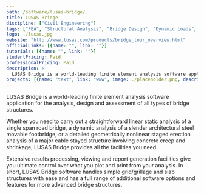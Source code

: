 ```yaml
---
path: /software/lusas-bridge/
title: LUSAS Bridge
discipline: ["Civil Engineering"]
tags: ["FEA", "Structural Analysis", "Bridge Design", "Dynamic Loads", "Staged Erection"]
logo: ./lusas.jpg
website: "http://www.lusas.com/products/bridge_tour_overview.html"
officialLinks: [{name: "", link: ""}]
tutorials: [{name: "", link: ""}]
studentPricing: Paid
professionalPricing: Paid
description: >-
  LUSAS Bridge is a world-leading finite element analysis software application for the analysis, design and assessment of all types of bridge structures.
projects: [{name: "text", link: "www", image: ./placeholder.png, description: "blah blah"}]
---
```


LUSAS Bridge is a world-leading finite element analysis software application for the analysis, design and assessment of all types of bridge structures. 

Whether you need to carry out a straightforward linear static analysis of a single span road bridge, a dynamic analysis of a slender architectural steel movable footbridge, or a detailed geometrically nonlinear staged erection analysis of a major cable stayed structure involving concrete creep and shrinkage, LUSAS Bridge provides all the facilities you need. 

Extensive results processing, viewing and report generation facilities give you ultimate control over what you plot and print from your analysis. In short, LUSAS Bridge software handles simple grid/grillage and slab structures with ease and has a full range of additional software options and features for more advanced bridge structures.
